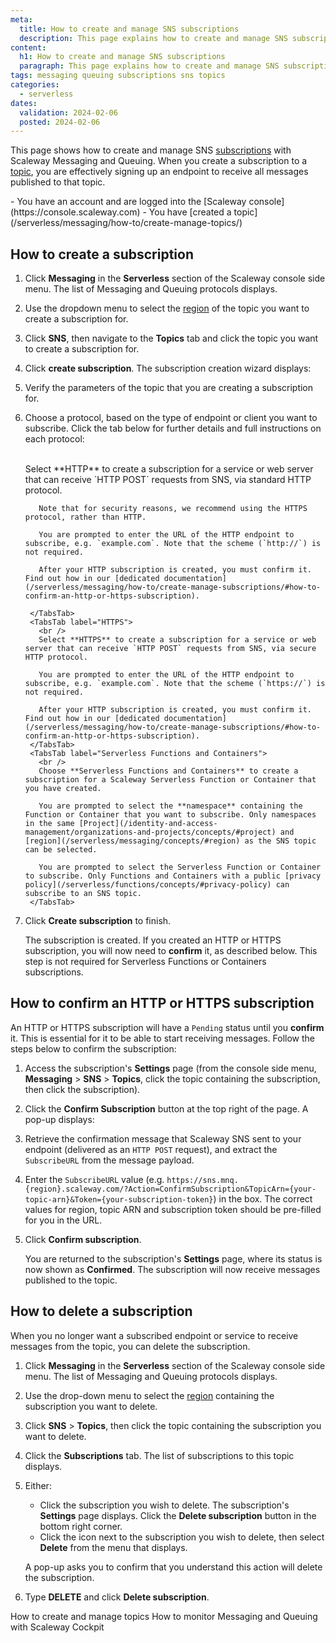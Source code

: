 ```yaml
---
meta:
  title: How to create and manage SNS subscriptions
  description: This page explains how to create and manage SNS subscriptions
content:
  h1: How to create and manage SNS subscriptions
  paragraph: This page explains how to create and manage SNS subscriptions
tags: messaging queuing subscriptions sns topics
categories:
  - serverless
dates:
  validation: 2024-02-06
  posted: 2024-02-06
---
```


This page shows how to create and manage SNS [subscriptions](/serverless/messaging/concepts/#subscription) with Scaleway Messaging and Queuing. When you create a subscription to a [topic](/serverless/messaging/concepts/#topic), you are effectively signing up an endpoint to receive all messages published to that topic.

<Macro id="requirements" />

<Message type="requirement">
  - You have an account and are logged into the [Scaleway console](https://console.scaleway.com)
  - You have [created a topic](/serverless/messaging/how-to/create-manage-topics/)
</Message>

## How to create a subscription

1. Click **Messaging** in the **Serverless** section of the Scaleway console side menu. The list of Messaging and Queuing protocols displays.

2. Use the dropdown menu to select the [region](/serverless/messaging/concepts/#region) of the topic you want to create a subscription for.

3. Click **SNS**, then navigate to the **Topics** tab and click the topic you want to create a subscription for.

4. Click **create subscription**. The subscription creation wizard displays:

    <Lightbox src="scaleway-create-subscription.webp" alt="" />

5. Verify the parameters of the topic that you are creating a subscription for.

6. Choose a protocol, based on the type of endpoint or client you want to subscribe. Click the tab below for further details and full instructions on each protocol:

    <Tabs id="messaging-subscription-protocol">
        <TabsTab label="HTTP">
          <br />
          Select **HTTP** to create a subscription for a service or web server that can receive `HTTP POST` requests from SNS, via standard HTTP protocol.

          Note that for security reasons, we recommend using the HTTPS protocol, rather than HTTP.

          You are prompted to enter the URL of the HTTP endpoint to subscribe, e.g. `example.com`. Note that the scheme (`http://`) is not required.

          After your HTTP subscription is created, you must confirm it. Find out how in our [dedicated documentation](/serverless/messaging/how-to/create-manage-subscriptions/#how-to-confirm-an-http-or-https-subscription).

        </TabsTab>
        <TabsTab label="HTTPS">
          <br />
          Select **HTTPS** to create a subscription for a service or web server that can receive `HTTP POST` requests from SNS, via secure HTTP protocol.

          You are prompted to enter the URL of the HTTP endpoint to subscribe, e.g. `example.com`. Note that the scheme (`https://`) is not required.

          After your HTTP subscription is created, you must confirm it. Find out how in our [dedicated documentation](/serverless/messaging/how-to/create-manage-subscriptions/#how-to-confirm-an-http-or-https-subscription).
        </TabsTab>
        <TabsTab label="Serverless Functions and Containers">
          <br />
          Choose **Serverless Functions and Containers** to create a subscription for a Scaleway Serverless Function or Container that you have created.

          You are prompted to select the **namespace** containing the Function or Container that you want to subscribe. Only namespaces in the same [Project](/identity-and-access-management/organizations-and-projects/concepts/#project) and [region](/serverless/messaging/concepts/#region) as the SNS topic can be selected.

          You are prompted to select the Serverless Function or Container to subscribe. Only Functions and Containers with a public [privacy policy](/serverless/functions/concepts/#privacy-policy) can subscribe to an SNS topic.
        </TabsTab>
    </Tabs>

7. Click **Create subscription** to finish.

    The subscription is created. If you created an HTTP or HTTPS subscription, you will now need to **confirm** it, as described below. This step is not required for Serverless Functions or Containers subscriptions.

## How to confirm an HTTP or HTTPS subscription

An HTTP or HTTPS subscription will have a `Pending` status until you **confirm** it. This is essential for it to be able to start receiving messages. Follow the steps below to confirm the subscription:

1. Access the subscription's **Settings** page (from the console side menu, **Messaging** > **SNS** > **Topics**, click the topic containing the subscription, then click the subscription).

2. Click the **Confirm Subscription** button at the top right of the page. A pop-up displays:

     <Lightbox src="scaleway-confirm-subscription.webp" alt="" />

3. Retrieve the confirmation message that Scaleway SNS sent to your endpoint (delivered as an `HTTP POST` request), and extract the `SubscribeURL` from the message payload.

4. Enter the `SubscribeURL` value (e.g. `https://sns.mnq.{region}.scaleway.com/?Action=ConfirmSubscription&TopicArn={your-topic-arn}&Token={your-subscription-token}`) in the box. The correct values for region, topic ARN and subscription token should be pre-filled for you in the URL.

5. Click **Confirm subscription**.

    You are returned to the subscription's **Settings** page, where its status is now shown as **Confirmed**. The subscription will now receive messages published to the topic.

## How to delete a subscription

When you no longer want a subscribed endpoint or service to receive messages from the topic, you can delete the subscription.

1. Click **Messaging** in the **Serverless** section of the Scaleway console side menu. The list of Messaging and Queuing protocols displays.

2. Use the drop-down menu to select the [region](/serverless/messaging/concepts/#region) containing the subscription you want to delete.

3. Click **SNS** > **Topics**, then click the topic containing the subscription you want to delete.

4. Click the **Subscriptions** tab. The list of subscriptions to this topic displays.

5. Either:
    - Click the subscription you wish to delete. The subscription's **Settings** page displays. Click the **Delete subscription** button in the bottom right corner.
    - Click the <Icon name="more" /> icon next to the subscription you wish to delete, then select **Delete** from the menu that displays.

    A pop-up asks you to confirm that you understand this action will delete the subscription.

6. Type **DELETE** and click **Delete subscription**.


<Navigation title="See also">
  <PreviousButton to="/serverless/messaging/how-to/create-manage-topics/">How to create and manage topics</PreviousButton>
  <NextButton to="/serverless/messaging/how-to/monitor-mnq-cockpit/">How to monitor Messaging and Queuing with Scaleway Cockpit</NextButton>
</Navigation>

